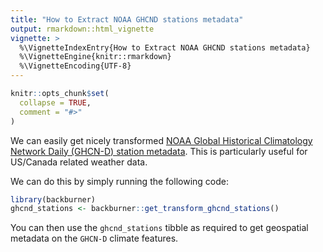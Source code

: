 ```yaml
---
title: "How to Extract NOAA GHCND stations metadata"
output: rmarkdown::html_vignette
vignette: >
  %\VignetteIndexEntry{How to Extract NOAA GHCND stations metadata}
  %\VignetteEngine{knitr::rmarkdown}
  %\VignetteEncoding{UTF-8}
---
```


```r
knitr::opts_chunk$set(
  collapse = TRUE,
  comment = "#>"
)
```

We can easily get nicely transformed [NOAA Global Historical Climatology Network Daily (GHCN-D) station metadata](https://docs.opendata.aws/noaa-ghcn-pds/readme.html). This is 
particularly useful for US/Canada related weather data.

We can do this by simply running the following code:
```r
library(backburner)
ghcnd_stations <- backburner::get_transform_ghcnd_stations()
```

You can then use the `ghcnd_stations` tibble as required to get geospatial
metadata on the `GHCN-D` climate features.
